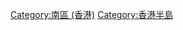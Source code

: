 {{commonscat|D'Aguilar Peninsula}}
{{catmore}}
[[Category:南區_(香港)|Category:南區 (香港)]]

[[Category:香港半島|Category:香港半島]]